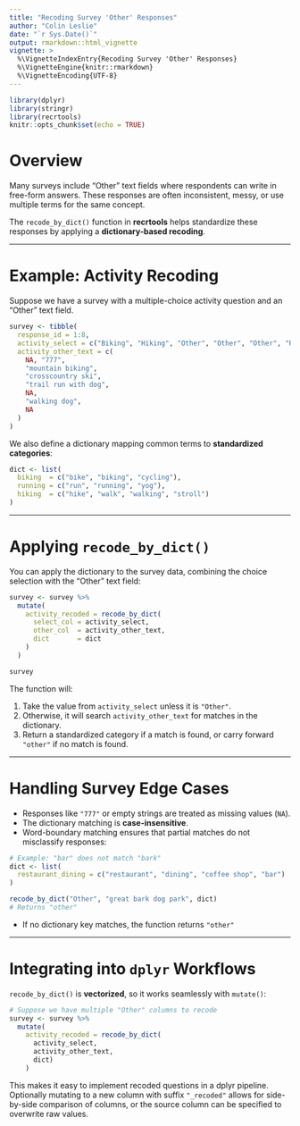 ```yaml
---
title: "Recoding Survey 'Other' Responses"
author: "Colin Leslie"
date: "`r Sys.Date()`"
output: rmarkdown::html_vignette
vignette: >
  %\VignetteIndexEntry{Recoding Survey 'Other' Responses}
  %\VignetteEngine{knitr::rmarkdown}
  %\VignetteEncoding{UTF-8}
---
```


```r
library(dplyr)
library(stringr)
library(recrtools)
knitr::opts_chunk$set(echo = TRUE)
```
# Overview

Many surveys include "Other" text fields where respondents can write in free-form answers. These responses are often inconsistent, messy, or use multiple terms for the same concept.

The `recode_by_dict()` function in **recrtools** helps standardize these responses by applying a **dictionary-based recoding**.

---

# Example: Activity Recoding

Suppose we have a survey with a multiple-choice activity question and an "Other" text field.

```r
survey <- tibble(
  response_id = 1:8,
  activity_select = c("Biking", "Hiking", "Other", "Other", "Other", "Running", "Other", "Biking"),
  activity_other_text = c(
    NA, "777",
    "mountain biking", 
    "crosscountry ski", 
    "trail run with dog",
    NA,
    "walking dog", 
    NA
  )
)
```

We also define a dictionary mapping common terms to **standardized categories**:

```r
dict <- list(
  biking  = c("bike", "biking", "cycling"),
  running = c("run", "running", "yog"),
  hiking  = c("hike", "walk", "walking", "stroll")
)
```

------------------------------------------------------------------------

# Applying `recode_by_dict()`

You can apply the dictionary to the survey data, combining the choice selection with the "Other" text field:

```r
survey <- survey %>%
  mutate(
    activity_recoded = recode_by_dict(
      select_col = activity_select,
      other_col  = activity_other_text,
      dict       = dict
    )
  )

survey
```

The function will:

1.  Take the value from `activity_select` unless it is `"Other"`.
2.  Otherwise, it will search `activity_other_text` for matches in the dictionary.
3.  Return a standardized category if a match is found, or carry forward `"other"` if no match is found.

------------------------------------------------------------------------

# Handling Survey Edge Cases

-   Responses like `"777"` or empty strings are treated as missing values (`NA`).
-   The dictionary matching is **case-insensitive**.
-   Word-boundary matching ensures that partial matches do not misclassify responses:

``` r
# Example: "bar" does not match "bark"
dict <- list(
  restaurant_dining = c("restaurant", "dining", "coffee shop", "bar")
)

recode_by_dict("Other", "great bark dog park", dict)
# Returns "other"
```

-   If no dictionary key matches, the function returns `"other"`

------------------------------------------------------------------------

# Integrating into `dplyr` Workflows

`recode_by_dict()` is **vectorized**, so it works seamlessly with `mutate()`:

```r
# Suppose we have multiple "Other" columns to recode
survey <- survey %>%
  mutate(
    activity_recoded = recode_by_dict(
      activity_select,
      activity_other_text,
      dict)
    )
```

This makes it easy to implement recoded questions in a dplyr pipeline. Optionally mutating to a new column with suffix `"_recoded"` allows for side-by-side comparison of columns, or the source column can be specified to overwrite raw values.
